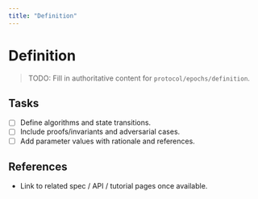 ```yaml
---
title: "Definition"
---
```


# Definition

> TODO: Fill in authoritative content for `protocol/epochs/definition`.

## Tasks
- [ ] Define algorithms and state transitions.
- [ ] Include proofs/invariants and adversarial cases.
- [ ] Add parameter values with rationale and references.

## References
- Link to related spec / API / tutorial pages once available.
